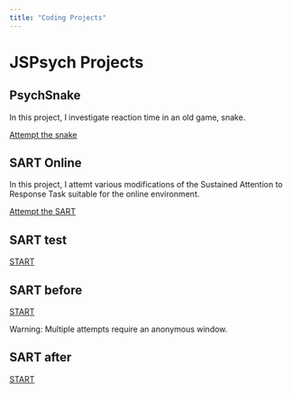 ```yaml
---
title: "Coding Projects"
---
```


# JSPsych Projects
## PsychSnake

In this project, I investigate reaction time in an old game, snake.
<br>
<div class="button">
<a href="https://simonhanzal.github.io/snake/snake.html" title = "Snake">Attempt the snake</a>
</div>

## SART Online
In this project, I attemt various modifications of the Sustained Attention to Response Task suitable for the online environment.
<br>
<div class="button">
<a href="https://simonhanzal.github.io/prototype/task.html" title = "Snake">Attempt the SART</a>
</div>


## SART test

<div class="button">
<a href="https://simonhanzal.com/fatigue/sart_test.html" title="START test">START</a>
</div>

## SART before

<div class="button">
<a href="https://survey.eu.qualtrics.com/jfe/form/SV_d4f4DjaIkZXVs5E" title="SART before">START</a>
</div>

Warning: Multiple attempts require an anonymous window.

## SART after
<div class="button">
<a href="https://survey.eu.qualtrics.com/jfe/form/SV_80S6krZzOwwxNhY" title="SART after">START</a>
</div>
